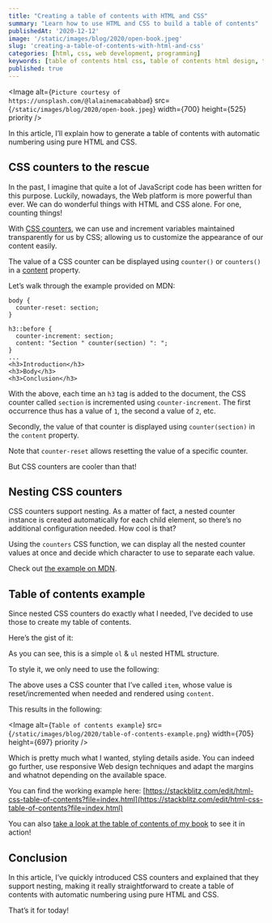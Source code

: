 ```yaml
---
title: "Creating a table of contents with HTML and CSS"
summary: "Learn how to use HTML and CSS to build a table of contents"
publishedAt: '2020-12-12'
image: '/static/images/blog/2020/open-book.jpeg'
slug: 'creating-a-table-of-contents-with-html-and-css'
categories: [html, css, web development, programming]
keywords: [table of contents html css, table of contents html design, toc using pure html and css]
published: true
---
```


<Image
  alt={`Picture courtesy of https://unsplash.com/@lalainemacababbad`}
  src={`/static/images/blog/2020/open-book.jpeg`}
  width={700}
  height={525}
  priority
/>

In this article, I’ll explain how to generate a table of contents with automatic numbering using pure HTML and CSS.

## CSS counters to the rescue

In the past, I imagine that quite a lot of JavaScript code has been written for this purpose. Luckily, nowadays, the Web platform is more powerful than ever. We can do wonderful things with HTML and CSS alone. For one, counting things!

With [CSS counters](https://developer.mozilla.org/en-US/docs/Web/CSS/CSS_Lists_and_Counters/Using_CSS_counters), we can use and increment variables maintained transparently for us by CSS; allowing us to customize the appearance of our content easily.

The value of a CSS counter can be displayed using `counter()` or `counters()` in a [content](https://developer.mozilla.org/en-US/docs/Web/CSS/content) property.

Let’s walk through the example provided on MDN:

```
body {
  counter-reset: section;
}

h3::before {
  counter-increment: section;
  content: "Section " counter(section) ": ";
}
...
<h3>Introduction</h3>
<h3>Body</h3>
<h3>Conclusion</h3>
```

With the above, each time an `h3` tag is added to the document, the CSS counter called `section` is incremented using `counter-increment`. The first occurrence thus has a value of `1`, the second a value of `2`, etc.

Secondly, the value of that counter is displayed using `counter(section)` in the `content` property.

Note that `counter-reset` allows resetting the value of a specific counter.

But CSS counters are cooler than that!

## Nesting CSS counters

CSS counters support nesting. As a matter of fact, a nested counter instance is created automatically for each child element, so there’s no additional configuration needed. How cool is that?

Using the `counters` CSS function, we can display all the nested counter values at once and decide which character to use to separate each value.

Check out [the example on MDN](https://developer.mozilla.org/en-US/docs/Web/CSS/CSS_Lists_and_Counters/Using_CSS_counters).

## Table of contents example

Since nested CSS counters do exactly what I needed, I’ve decided to use those to create my table of contents.

Here’s the gist of it:

<Gist gistLink="dsebastien/b03b605691a27c9945a12b64445890d5" />

As you can see, this is a simple `ol` & `ul` nested HTML structure.

To style it, we only need to use the following:

<Gist gistLink="dsebastien/d40bfe5981b59c755f6e8e735394ac73" />

The above uses a CSS counter that I’ve called `item`, whose value is reset/incremented when needed and rendered using `content`.

This results in the following:

<Image
  alt={`Table of contents example`}
  src={`/static/images/blog/2020/table-of-contents-example.png`}
  width={705}
  height={697}
  priority
/>

Which is pretty much what I wanted, styling details aside. You can indeed go further, use responsive Web design techniques and adapt the margins and whatnot depending on the available space.

You can find the working example here: [https://stackblitz.com/edit/html-css-table-of-contents?file=index.html](https://stackblitz.com/edit/html-css-table-of-contents?file=index.html)

You can also [take a look at the table of contents of my book](https://www.dev-concepts.dev/table-of-contents/) to see it in action!

## Conclusion

In this article, I’ve quickly introduced CSS counters and explained that they support nesting, making it really straightforward to create a table of contents with automatic numbering using pure HTML and CSS.

That’s it for today!

<BlogPostSignature />
